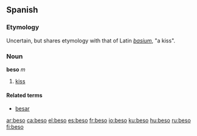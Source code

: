 ==Spanish==
===Etymology===
Uncertain, but shares etymology with that of Latin ''[[basium]]'', "a kiss".

===Noun===
'''beso''' ''m''
# [[kiss]]

====Related terms====
*[[besar]]

[[ar:beso]]
[[ca:beso]]
[[el:beso]]
[[es:beso]]
[[fr:beso]]
[[io:beso]]
[[ku:beso]]
[[hu:beso]]
[[ru:beso]]
[[fi:beso]]